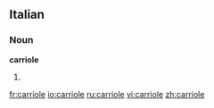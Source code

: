 ==Italian==

===Noun===
'''carriole''' {{f}}

# {{plural of|[[carriola]]|lang=Italian}}

[[fr:carriole]]
[[io:carriole]]
[[ru:carriole]]
[[vi:carriole]]
[[zh:carriole]]